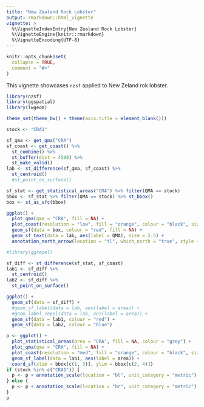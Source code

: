 ```yaml
---
title: "New Zealand Rock Lobster"
output: rmarkdown::html_vignette
vignette: >
  %\VignetteIndexEntry{New Zealand Rock Lobster}
  %\VignetteEngine{knitr::rmarkdown}
  %\VignetteEncoding{UTF-8}
---
```


```r
knitr::opts_chunk$set(
  collapse = TRUE,
  comment = "#>"
)
```

This vignette showcases `nzsf` applied to New Zeland rok lobster.

```r
library(nzsf)
library(ggspatial)
library(lwgeom)

theme_set(theme_bw() + theme(axis.title = element_blank()))

stock <- "CRA1"

sf_qma <- get_qma("CRA")
sf_coast <- get_coast() %>% 
  st_combine() %>% 
  st_buffer(dist = 4500) %>%
  st_make_valid()
lab <- st_difference(sf_qma, sf_coast) %>%
  st_centroid()
  #st_point_on_surface()

sf_stat <- get_statistical_areas("CRA") %>% filter(QMA == stock)
bbox <- sf_stat %>% filter(QMA == stock) %>% st_bbox()
box <- st_as_sfc(bbox)

ggplot() +
  plot_qma(qma = "CRA", fill = NA) +
  plot_coast(resolution = "low", fill = "orange", colour = "black", size = 0.3) +
  geom_sf(data = box, colour = "red", fill = NA) +
  geom_sf_text(data = lab, aes(label = QMA), size = 2.5) +
  annotation_north_arrow(location = "tl", which_north = "true", style = north_arrow_nautical)
```

```r
#library(ggrepel)

sf_diff <- st_difference(sf_stat, sf_coast)
lab1 <- sf_diff %>% 
  st_centroid()
lab2 <- sf_diff %>% 
  st_point_on_surface()

ggplot() +
  geom_sf(data = sf_diff) +
  #geom_sf_label(data = lab, aes(label = area)) +
  #geom_label_repel(data = lab, aes(label = area)) +
  geom_sf(data = lab1, colour = "red") +
  geom_sf(data = lab2, colour = "blue")
```

```r
p <- ggplot() +
  plot_statistical_areas(area = "CRA", fill = NA, colour = "grey") +
  plot_qma(qma = "CRA", fill = NA) +
  plot_coast(resolution = "med", fill = "orange", colour = "black", size = 0.3) +
  geom_sf_label(data = lab1, aes(label = area)) +
  coord_sf(xlim = bbox[c(1, 3)], ylim = bbox[c(2, 4)])
if (stock %in% c("CRA1")) {
  p <- p + annotation_scale(location = "bl", unit_category = "metric")
} else {
  p <- p + annotation_scale(location = "br", unit_category = "metric")
}
p
```
